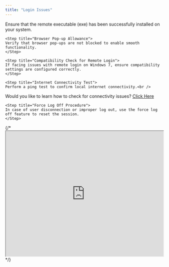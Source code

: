 ```yaml
---
title: "Login Issues"
---
```


<Steps>
    <Step title="Remote App Installed Successfully">
    Ensure that the remote executable (exe) has been successfully installed on your system.
    </Step>
    
    <Step title="Browser Pop-up Allowance">
    Verify that browser pop-ups are not blocked to enable smooth functionality.
    </Step>

    <Step title="Compatibility Check for Remote Login">
    If facing issues with remote login on Windows 7, ensure compatibility settings are configured correctly.
    </Step>

    <Step title="Internet Connectivity Test">
    Perform a ping test to confirm local internet connectivity.<br />
   Would you like to learn how to check for connectivity issues? <a href="/faqs#what-exactly-is-a-ping-drop-and-how-can-one-determine-if-it-has-occurred">Click Here</a>
    </Step>

    <Step title="Force Log Off Procedure">
    In case of user disconnection or improper log out, use the force log off feature to reset the session.
    </Step>

</Steps>
{/* 
<iframe height="400px" width="100%" src="https://app.sharefable.com/embed/demo/remote-login-0tkdqjm26rzm10rk" allowfullscreen></iframe> */}